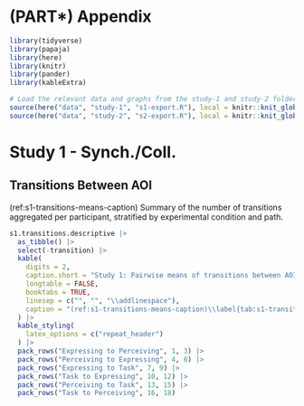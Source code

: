 # (PART\*) Appendix {-} 

```r
library(tidyverse)
library(papaja)
library(here)
library(knitr)
library(pander)
library(kableExtra)

# Load the relevant data and graphs from the study-1 and study-2 folders
source(here("data", "study-1", "s1-export.R"), local = knitr::knit_global(), encoding = "UTF-8")
source(here("data", "study-2", "s2-export.R"), local = knitr::knit_global(), encoding = "UTF-8")
```

# Study 1 - Synch./Coll.

## Transitions Between AOI
(ref:s1-transitions-means-caption) Summary of the number of transitions aggregated per participant, stratified by experimental condition and path.
```r
s1.transitions.descriptive |>
  as_tibble() |>
  select(-transition) |>
  kable(
    digits = 2,
    caption.short = "Study 1: Pairwise means of transitions between AOI",
    longtable = FALSE,
    booktabs = TRUE,
    linesep = c("", "", "\\addlinespace"),
    caption = "(ref:s1-transitions-means-caption)\\label{tab:s1-transitions-means-table}",
  ) |>
  kable_styling(
    latex_options = c("repeat_header")
  ) |>
  pack_rows("Expressing to Perceiving", 1, 3) |>
  pack_rows("Perceiving to Expressing", 4, 6) |>
  pack_rows("Expressing to Task", 7, 9) |>
  pack_rows("Task to Expressing", 10, 12) |>
  pack_rows("Perceiving to Task", 13, 15) |>
  pack_rows("Task to Perceiving", 16, 18)
```
